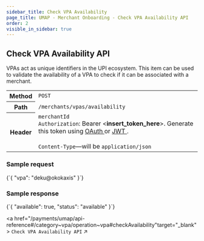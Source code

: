 ```yaml
---
sidebar_title: Check VPA Availability
page_title: UMAP - Merchant Onboarding - Check VPA Availability API
order: 2
visible_in_sidebar: true
---
```


## Check VPA Availability API

VPAs act as unique identifiers in the UPI ecosystem. This item can be used to validate the availability of a VPA to check if it can be associated with a merchant.

<table>
    <tbody>
        <tr>
            <th>Method</th>
            <td>
                <code>POST</code>
            </td>
        </tr>
        <tr>
            <th>Path</th>
            <td>
                <code>/merchants/vpas/availability</code>
            </td>
        </tr>
        <tr>
            <th>Header</th>
            <td>
                <code>merchantId</code><br/>
                <code>Authorization</code>: Bearer &lt;<b>insert_token_here</b>&gt;.
                Generate this token using <a
                    href="/payments/upi-deeplinks/resources/oauth"
                    target="_blank">
                    OAuth
                </a> or <a
                    href="/payments/upi-deeplinks/resources/jwt"
                    target="_blank">
                    JWT
                </a>.<br />
                <br />
                <code>Content-Type</code>—will be <code>application/json</code>
            </td>
        </tr>
    </tbody>
</table>

### Sample request

<CodeBlockWithCopy language="json">
    {`{
    "vpa": "deku@okokaxis"
}`}
</CodeBlockWithCopy>

### Sample response

<CodeBlockWithCopy language="json">
    {`{
  "available": true,
  "status": "available"
}`}
</CodeBlockWithCopy>

<a href="/payments/umap/api-reference#/category~vpa/operation~vpa#checkAvailability"target="_blank">
<code>Check VPA Availability API</code> ↗
</a>

<WasPageHelpful />